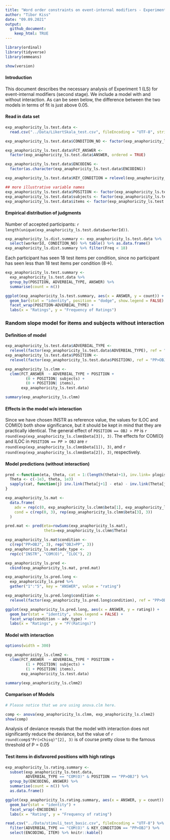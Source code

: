 ```yaml
---
title: "Word order constraints on event-internal modifiers - Experiment 1: Likert Scale study on Anaphoricity"
author: "Tibor Kiss"
date: "09.09.2021"
output:
  github_document:
    keep_html: TRUE
---
```


```r
library(ordinal)
library(tidyverse)
library(emmeans)

show(version)
```

#### Introduction

This document describes the necessary analysis of Experiment 1 (LS) for event-internal modifiers (second stage). We include a model with and without interaction. As can be seen below, the difference between the two models in terms of fit is just above 0.05. 


#### Read in data set

```r
exp_anaphoricity_ls.test.data <- 
  read.csv("../Data/LikertSkala_test.csv", fileEncoding = "UTF-8", stringsAsFactors = TRUE)

exp_anaphoricity_ls.test.data$CONDITION_NO <- factor(exp_anaphoricity_ls.test.data$CONDITION_NO)

exp_anaphoricity_ls.test.data$FCT_ANSWER <- 
  factor(exp_anaphoricity_ls.test.data$ANSWER, ordered = TRUE)

exp_anaphoricity_ls.test.data$ENCODING <- 
  factor(as.character(exp_anaphoricity_ls.test.data$ENCODING))

exp_anaphoricity_ls.test.data$KEY_CONDITION = relevel(exp_anaphoricity_ls.test.data$KEY_CONDITION, "PP>OBJ") ## CONDITION_NO 1

## more illustrative variable names
exp_anaphoricity_ls.test.data$POSITION <- factor(exp_anaphoricity_ls.test.data$KEY_CONDITION)
exp_anaphoricity_ls.test.data$subjects <- factor(exp_anaphoricity_ls.test.data$workerId)
exp_anaphoricity_ls.test.data$items <- factor(exp_anaphoricity_ls.test.data$ENCODING)

```

#### Empirical distribution of judgments

Number of accepted participants: `r length(unique(exp_anaphoricity_ls.test.data$workerId))`.

```r
exp_anaphoricity_ls.dist.summary <- exp_anaphoricity_ls.test.data %>% 
  select(workerId, CONDITION_NO) %>% table() %>% as.data.frame()
exp_anaphoricity_ls.dist.summary %>% filter(Freq < 18)
```

Each participant has seen 18 test items per condition, since no participant has seen less than 18 test items per condition (8->). 

```r

exp_anaphoricity_ls.test.summary <- 
  exp_anaphoricity_ls.test.data %>% 
  group_by(POSITION, ADVERBIAL_TYPE, ANSWER) %>% 
  summarise(count = n())

ggplot(exp_anaphoricity_ls.test.summary, aes(x = ANSWER, y = count)) +
  geom_bar(stat = "identity", position = "dodge", show.legend = FALSE) +
  facet_wrap(POSITION~ADVERBIAL_TYPE) + 
  labs(x = "Ratings", y = "Frequency of Ratings")

```


### Random slope model for items and subjects without interaction

#### Definition of model

```r

exp_anaphoricity_ls.test.data$ADVERBIAL_TYPE <-
  relevel(factor(exp_anaphoricity_ls.test.data$ADVERBIAL_TYPE), ref = "INSTR")
exp_anaphoricity_ls.test.data$POSITION <-
  relevel(factor(exp_anaphoricity_ls.test.data$POSITION), ref = "PP>OBJ")

exp_anaphoricity_ls.clmm <- 
  clmm(FCT_ANSWER  ~ ADVERBIAL_TYPE + POSITION + 
         (0 + POSITION| subjects) + 
         (0 + POSITION| items), 
       exp_anaphoricity_ls.test.data)

summary(exp_anaphoricity_ls.clmm)

```

#### Effects in the model w/o interaction

Since we have chosen INSTR as reference value, the values for ILOC and COM(O) both show significance, but it should be kept in mind that they are practically identical. The general effect of `POSITION == OBJ > PP` is `r round(exp(exp_anaphoricity_ls.clmm$beta[3]), 3)`. The effects for COM(O) and ILOC in `POSITION == PP > OBJ` are `r round(exp(exp_anaphoricity_ls.clmm$beta[1]), 3)`, and `r round(exp(exp_anaphoricity_ls.clmm$beta[2]), 3)`, respectively.  


#### Model predictions (without interaction)

```r

pred <-function(eta, theta, cat = 1:(length(theta)+1), inv.link= plogis){
  Theta <- c(-1e3, theta, 1e3)
  sapply(cat, function(j) inv.link(Theta[j+1] - eta) - inv.link(Theta[j] - eta))
}

exp_anaphoricity_ls.mat <- 
  data.frame(
    adv = rep(c(0, exp_anaphoricity_ls.clmm$beta[1], exp_anaphoricity_ls.clmm$beta[2]), 2),
    cond = c(rep(0, 3), rep(exp_anaphoricity_ls.clmm$beta[3], 3))
  )

pred.mat <- pred(eta=rowSums(exp_anaphoricity_ls.mat), 
                 theta=exp_anaphoricity_ls.clmm$Theta)

exp_anaphoricity_ls.mat$condition <- 
  c(rep("PP>OBJ", 3), rep("OBJ>PP", 3))
exp_anaphoricity_ls.mat$adv_type <- 
  rep(c("INSTR", "COM(O)", "ILOC"), 2)

exp_anaphoricity_ls.pred <- 
  cbind(exp_anaphoricity_ls.mat, pred.mat)

exp_anaphoricity_ls.pred.long <- 
  exp_anaphoricity_ls.pred %>%
  gather("1":"5", key = "ANSWER", value = "rating")

exp_anaphoricity_ls.pred.long$condition <- 
  relevel(factor(exp_anaphoricity_ls.pred.long$condition), ref = "PP>OBJ")

ggplot(exp_anaphoricity_ls.pred.long, aes(x = ANSWER, y = rating)) + 
  geom_bar(stat = "identity", show.legend = FALSE) + 
  facet_wrap(condition ~ adv_type) + 
  labs(x = "Ratings", y = "Pr(Ratings)")


```

#### Model with interaction

```r

options(width = 300)

exp_anaphoricity_ls.clmm2 <- 
  clmm(FCT_ANSWER  ~ ADVERBIAL_TYPE * POSITION + 
         (1 + POSITION| subjects) + 
         (1 + POSITION| items), 
       exp_anaphoricity_ls.test.data)

summary(exp_anaphoricity_ls.clmm2)


```


#### Comparison of Models


```r

# Please notice that we are using anova.clm here.

comp <- anova(exp_anaphoricity_ls.clmm, exp_anaphoricity_ls.clmm2)
show(comp)
```

Analysis of deviance reveals that the model with interaction does not significantly reduce the deviance, but the value of `r round(comp$"Pr(>Chisq)"[2], 3)` is of course pretty close to the famous threshold of P = 0.05


#### Test items in disfavored positions with high ratings 

```r

exp_anaphoricity_ls.rating.summary <- 
  subset(exp_anaphoricity_ls.test.data, 
         ADVERBIAL_TYPE == "COM(O)" & POSITION == "PP>OBJ") %>% 
  group_by(ENCODING, ANSWER) %>% 
  summarise(count = n()) %>%
  as.data.frame()

ggplot(exp_anaphoricity_ls.rating.summary, aes(x = ANSWER, y = count)) +
  geom_bar(stat = "identity") +
  facet_wrap(~ENCODING) +
  labs(x = "Rating", y = "Frequency of rating")
```

```r
read.csv("../Data/stimuli_test_basic.csv", fileEncoding = "UTF-8") %>% 
  filter(ADVERBIAL_TYPE == "COM(O)" & KEY_CONDITION == "PP>OBJ") %>%
  select(ENCODING, ITEM) %>% knitr::kable()
```

